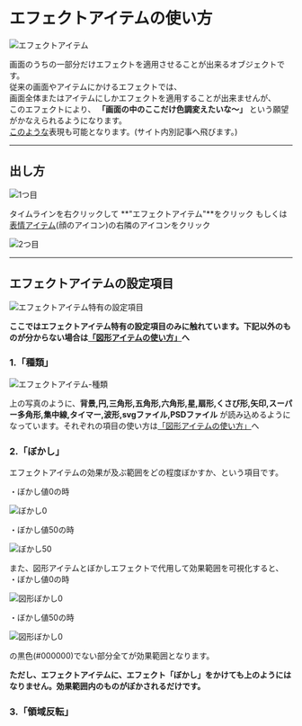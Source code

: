 # エフェクトアイテムの使い方

![ エフェクトアイテム ](/assets/tips/posts/画面の外側だけ/エフェクトアイテム.png)

画面のうちの一部分だけエフェクトを適用させることが出来るオブジェクトです。  
従来の画面やアイテムにかけるエフェクトでは、  
画面全体またはアイテムにしかエフェクトを適用することが出来ませんが、  
このエフェクトにより、 **「画面の中のここだけ色調変えたいな～」** という願望がかなえられるようになります。  
[このような](https://ymm4-info.net/tips/posts/Syuhenboke/)表現も可能となります。(サイト内別記事へ飛びます。)

---

## 出し方

![1つ目](/assets/tutorial/TLeffectitem.png)

タイムラインを右クリックして **"エフェクトアイテム"**をクリック もしくは
[表情アイテム](/guide/tutorial/face-item/)(顔のアイコン)の右隣のアイコンをクリック

![2つ目](/assets/tutorial/TLeffectitem.png)

---

## エフェクトアイテムの設定項目

![エフェクトアイテム特有の設定項目](/assets/tutorial/effectitemstettings.png)

**ここではエフェクトアイテム特有の設定項目のみに触れています。下記以外のものが分からない場合は[「図形アイテムの使い方」](https://ymm4-info.net/guide/tutorial/shape-item/)へ**

### 1.「種類」

![エフェクトアイテム-種類](/assets/tutorial/effectitem-kinds.png)

上の写真のように、**背景,円,三角形,五角形,六角形,星,扇形,くさび形,矢印,スーパー多角形,集中線,タイマー,波形,svgファイル,PSDファイル**
が読み込めるようになっています。それぞれの項目の使い方は[「図形アイテムの使い方」](https://ymm4-info.net/guide/tutorial/shape-item/)へ

### 2.「ぼかし」

エフェクトアイテムの効果が及ぶ範囲をどの程度ぼかすか、という項目です。

・ぼかし値0の時

![ぼかし0](/assets/tutorial/bokashi0.png)

・ぼかし値50の時

![ぼかし50](/assets/tutorial/bokashi50.png)

また、図形アイテムとぼかしエフェクトで代用して効果範囲を可視化すると、  
・ぼかし値0の時

![図形ぼかし0](/assets/tutorial/zukeibokashi.png)

・ぼかし値50の時

![図形ぼかし0](/assets/tutorial/zukeibokashi50.png)

の黒色(#000000)でない部分全てが効果範囲となります。

**ただし、エフェクトアイテムに、エフェクト「ぼかし」をかけても上のようにはなりません。効果範囲内のものがぼかされるだけです。**


### 3.「領域反転」